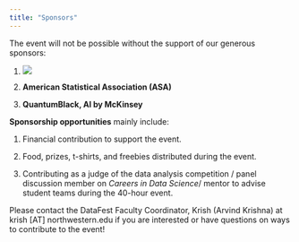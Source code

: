 ```yaml
---
title: "Sponsors"
---
```


The event will not be possible without the support of our generous sponsors:

1. ![](images/StatisticsDataScience-Logo-HorizPurple.png)

2. **American Statistical Association (ASA)**

3. **QuantumBlack, AI by McKinsey**

**Sponsorship opportunities** mainly include:

1. Financial contribution to support the event.

2. Food, prizes, t-shirts, and freebies distributed during the event.

3. Contributing as a judge of the data analysis competition / panel discussion member on *Careers in Data Science*/ mentor to advise student teams during the 40-hour event.

Please contact the DataFest Faculty Coordinator, Krish (Arvind Krishna) at krish [AT] northwestern.edu if you are interested or have questions on ways to contribute to the event!

